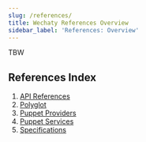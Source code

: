 ```yaml
---
slug: /references/
title: Wechaty References Overview
sidebar_label: 'References: Overview'
---
```



TBW

## References Index

1. [API References](../api/overview.mdx)
1. [Polyglot](../polyglot/overview.mdx)
1. [Puppet Providers](../puppet-providers/overview.mdx)
1. [Puppet Services](../puppet-services/overview.mdx)
1. [Specifications](../specs/overview.mdx)
